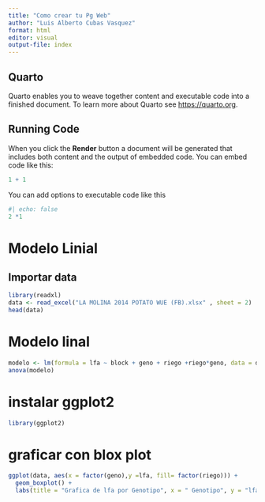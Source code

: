 ```yaml
---
title: "Como crear tu Pg Web"
author: "Luis Alberto Cubas Vasquez"
format: html
editor: visual
output-file: index
---
```


## Quarto

Quarto enables you to weave together content and executable code into a finished document. To learn more about Quarto see <https://quarto.org>.

## Running Code

When you click the **Render** button a document will be generated that includes both content and the output of embedded code. You can embed code like this:

```r
1 + 1
```

You can add options to executable code like this

```r
#| echo: false
2 *1
```

# Modelo Linial

## Importar data
```r
library(readxl) 
data <- read_excel("LA MOLINA 2014 POTATO WUE (FB).xlsx" , sheet = 2)
head(data)


```
# Modelo linal 
```r
modelo <- lm(formula = lfa ~ block + geno + riego +riego*geno, data = data)
anova(modelo)

```
# instalar ggplot2
```r
library(ggplot2)

```
# graficar con blox plot
```r
ggplot(data, aes(x = factor(geno),y =lfa, fill= factor(riego))) + 
  geom_boxplot() +
  labs(title = "Grafica de lfa por Genotipo", x = " Genotipo", y = "lfa") + theme_minimal()

```

